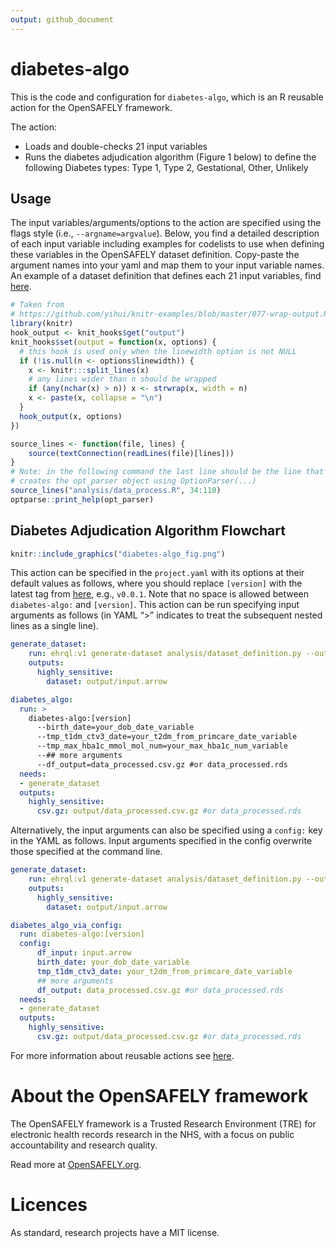 ```yaml
---
output: github_document
---
```


<!-- README.md is generated from README.Rmd. 
Please edit that file and rerun in R `rmarkdown::render('README.Rmd')` or run `just render` in a Terminal -->

# diabetes-algo

This is the code and configuration for `diabetes-algo`, which is an R reusable action for the OpenSAFELY framework.

The action:

- Loads and double-checks 21 input variables
- Runs the diabetes adjudication algorithm (Figure 1 below) to define the following Diabetes types: Type 1, Type 2, Gestational, Other, Unlikely

## Usage

The input variables/arguments/options to the action are specified using the flags style (i.e., `--argname=argvalue`).
Below, you find a detailed description of each input variable including examples for codelists to use when defining these variables in the OpenSAFELY dataset definition.
Copy-paste the argument names into your yaml and map them to your input variable names.
An example of a dataset definition that defines each 21 input variables, find [here](https://github.com/alainamstutz/diabetes-algo/blob/main/analysis/dataset_definition.py). 
```r
# Taken from
# https://github.com/yihui/knitr-examples/blob/master/077-wrap-output.Rmd
library(knitr)
hook_output <- knit_hooks$get("output")
knit_hooks$set(output = function(x, options) {
  # this hook is used only when the linewidth option is not NULL
  if (!is.null(n <- options$linewidth)) {
    x <- knitr:::split_lines(x)
    # any lines wider than n should be wrapped
    if (any(nchar(x) > n)) x <- strwrap(x, width = n)
    x <- paste(x, collapse = "\n")
  }
  hook_output(x, options)
})
```
```r
source_lines <- function(file, lines) {
    source(textConnection(readLines(file)[lines]))
}
# Note: in the following command the last line should be the line that
# creates the opt_parser object using OptionParser(...)
source_lines("analysis/data_process.R", 34:110)
optparse::print_help(opt_parser)
```

## Diabetes Adjudication Algorithm Flowchart

```r
knitr::include_graphics("diabetes-algo_fig.png")
```

This action can be specified in the `project.yaml` with its options at their default values as follows, 
where you should replace `[version]` with the latest tag from 
[here](xy), e.g., `v0.0.1`. 
Note that no space is allowed between `diabetes-algo:` and `[version]`.
This action can be run specifying input arguments as follows (in YAML ">" indicates to treat the subsequent nested lines as a single line).

```yaml
generate_dataset:
    run: ehrql:v1 generate-dataset analysis/dataset_definition.py --output output/input.arrow
    outputs:
      highly_sensitive:
        dataset: output/input.arrow

diabetes_algo:
  run: >
    diabetes-algo:[version]
      --birth_date=your_dob_date_variable
      --tmp_t1dm_ctv3_date=your_t2dm_from_primcare_date_variable
      --tmp_max_hba1c_mmol_mol_num=your_max_hba1c_num_variable
      --## more arguments
      --df_output=data_processed.csv.gz #or data_processed.rds
  needs:
  - generate_dataset
  outputs:
    highly_sensitive:
      csv.gz: output/data_processed.csv.gz #or data_processed.rds
```

Alternatively, the input arguments can also be specified using a `config:` key in the YAML as follows.
Input arguments specified in the config overwrite those specified at the command line.

```yaml
generate_dataset:
    run: ehrql:v1 generate-dataset analysis/dataset_definition.py --output output/input.arrow
    outputs:
      highly_sensitive:
        dataset: output/input.arrow

diabetes_algo_via_config:
  run: diabetes-algo:[version]
  config:
      df_input: input.arrow
      birth_date: your_dob_date_variable
      tmp_t1dm_ctv3_date: your_t2dm_from_primcare_date_variable
      ## more arguments
      df_output: data_processed.csv.gz #or data_processed.rds
  needs:
  - generate_dataset
  outputs:
    highly_sensitive:
      csv.gz: output/data_processed.csv.gz #or data_processed.rds
```

For more information about reusable actions see [here](https://docs.opensafely.org/actions-reusable/).

# About the OpenSAFELY framework

The OpenSAFELY framework is a Trusted Research Environment (TRE) for electronic
health records research in the NHS, with a focus on public accountability and
research quality.

Read more at [OpenSAFELY.org](https://opensafely.org).

# Licences
As standard, research projects have a MIT license.
